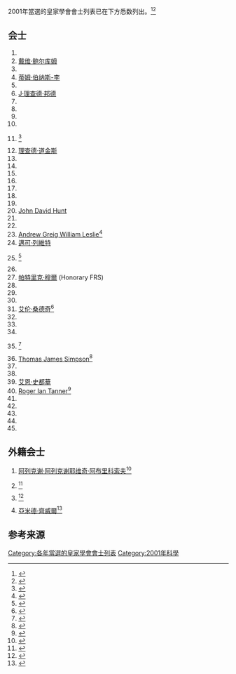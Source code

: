 2001年當選的皇家學會會士列表已在下方悉数列出。<ref>{{cite web|archiveurl=https://web.archive.org/web/20150316060617/https://royalsociety.org/about-us/fellowship/fellows/|archivedate=2015-03-16|url=https://royalsociety.org/about-us/fellowship/fellows/|publisher=[[皇家学会|皇家学会]]|location=伦敦|title=Fellows of the Royal Society|accessdate=2017-01-27|dead-url=no}}</ref><ref>{{cite web |title=Fellowship of the Royal Society 1660-2015 |url=https://docs.google.com/spreadsheets/d/1RVVZY00MZNrK2YCTTzVrbTFH2t3RxoAZah128gQR-NM/pubhtml |publisher=Royal Society |archiveurl=https://www.webcitation.org/6a2i9QICV?url=https://docs.google.com/spreadsheets/d/1RVVZY00MZNrK2YCTTzVrbTFH2t3RxoAZah128gQR-NM/pubhtml |archivedate=2015-07-15 |deadurl=yes |accessdate=2017-01-27 }}</ref>

== 会士 ==
{{colbegin||35em}}
#{{tsl|en|David Attwell||David Ian Attwell}}
#[[戴维·鲍尔库姆|戴维·鲍尔库姆]]
#{{tsl|en|John Beddington||John Beddington}}
#[[蒂姆·伯纳斯-李|蒂姆·伯纳斯-李]]
#{{tsl|en|Robert J. Birgeneau||Robert J. Birgeneau}}
#[[J·理查德·邦德|J·理查德·邦德]]
#{{tsl|en|Hugh Bostock||Hugh Bostock}}
#{{tsl|en|Keith Burnett||Keith Burnett}}
#{{tsl|en|Paul Callaghan||Paul Callaghan}}
#{{tsl|en|Graham Collingridge||Graham Leon Collingridge}}
#{{tsl|en|James F. Crow||James F. Crow}}<ref>{{Cite journal | doi = 10.1098/rsbm.2014.0004| title = {{tsl|en|James F. Crow||James Franklin Crow}}. 18 January 1916 -- 4 January 2012| journal = {{tsl|en|Biographical Memoirs of Fellows of the Royal Society||Biographical Memoirs of Fellows of the Royal Society}}| year = 2014| last1 = Hartl | first1 = D. L.| last2 = Temin | first2 = R. G.}}</ref>
#[[理查德·道金斯|理查德·道金斯]]
#{{tsl|en|Roger Ekins||Roger Philip Ekins}}
#{{tsl|en|Henry Elderfield||Henry Elderfield}}
#{{tsl|en|Anthony G. Evans||Anthony G. Evans}}
#{{tsl|en|Brian Eyre||Brian Leonard Eyre}}
#{{tsl|en|Peter Gluckman||Peter Gluckman}}
#{{tsl|en|Charles Godfray||Charles Godfray}}
#{{tsl|en|Brigid Hogan||Brigid L M Hogan}}
#[[John_David_Hunt|John David Hunt]]
#{{tsl|en|Frances Kirwan||Frances Kirwan}}
#{{tsl|en|Shrinivas Kulkarni||Shrinivas R Kulkarni}}
#[[Andrew_Greig_William_Leslie|Andrew Greig William Leslie]]<ref>{{cite web|archiveurl=https://web.archive.org/web/20151123153302/https://royalsociety.org/people/andrew-leslie-11809/|archivedate=2015-11-23|url=https://royalsociety.org/people/andrew-leslie-11809/|publisher=[[皇家学会|皇家学会]]|location=伦敦|title=Dr Andrew Leslie FRS|accessdate=2017-01-27|dead-url=no}}</ref>
#[[邁可·列維特|邁可·列維特]]
#{{tsl|en|Robin Lovell-Badge||Robin Lovell-Badge}}<ref>{{cite web|archiveurl=https://web.archive.org/web/20151117114257/https://royalsociety.org/people/robin-lovell-badge-11839/|archivedate=2015-11-17|url=https://royalsociety.org/people/robin-lovell-badge-11839/|title=Dr Robin Lovell-Badge FMedSci FRS|publisher=[[皇家学会|皇家学会]]|location=伦敦|accessdate=2017-01-27|dead-url=no}}</ref>
#{{tsl|en|Paul Madden||Paul Anthony Madden}}
#[[帕特里克·穆爾|帕特里克·穆爾]] (Honorary FRS)
#{{tsl|en|Mike Paterson||Michael Stewart Paterson}}
#{{tsl|en|Bruce Ponder||Bruce Anthony John Ponder}}
#{{tsl|en|Geoffrey Raisman||Geoffrey Raisman}}
#[[艾伦·桑德奇|艾伦·桑德奇]]<ref>{{Cite journal | last1 = Lynden-Bell | first1 = Donald | authorlink1 = Donald Lynden-Bell| last2 = Schweizer | first2 = François| title = [[艾伦·桑德奇|艾伦·桑德奇]]. 18 June 1926 -- 13 November 2010 | doi = 10.1098/rsbm.2011.0021 | journal = {{tsl|en|Biographical Memoirs of Fellows of the Royal Society||Biographical Memoirs of Fellows of the Royal Society}} | year = 2012 | pmid =  | pmc = }}</ref>
#{{tsl|en|Dale Sanders||Dale Sanders}}
#{{tsl|en|David Schindler||David William Schindler}}
#{{tsl|en|George M. Sheldrick||George M. Sheldrick}}
#{{tsl|en|Sheila Sherlock||Sheila Sherlock}}<ref>{{Cite journal | last1 = Pepys | first1 = M. | authorlink = Mark Pepys| doi = 10.1098/rsbm.2003.0028 | title = Dame {{tsl|en|Sheila Sherlock||Sheila Patricia Violet Sherlock}}. 31 March 1918 - 30 December 2001 Elected FRS 2001 | journal = {{tsl|en|Biographical Memoirs of Fellows of the Royal Society||Biographical Memoirs of Fellows of the Royal Society}} | volume = 49 | pages = 475–493 | year = 2003 | pmid =  14989286| pmc = }}</ref>
#[[Thomas_James_Simpson|Thomas James Simpson]]<ref>{{cite web|archiveurl=https://web.archive.org/web/20151117114351/https://royalsociety.org/people/thomas-simpson-12278/|archivedate=2015-11-17|url=https://royalsociety.org/people/thomas-simpson-12278/|title=Professor Thomas Simpson FRS|publisher=[[皇家学会|皇家学会]]|location=伦敦|accessdate=2017-01-27|dead-url=no}}</ref>
#{{tsl|en|Adrian Smith (statistician)||Adrian Frederick Melhuish Smith}}
#{{tsl|en|Mandyam Veerambudi Srinivasan||Mandyam Veerambudi Srinivasan}}
#[[艾恩·史都華|艾恩·史都華]]
#[[Roger_Ian_Tanner|Roger Ian Tanner]]<ref>{{cite web|archiveurl=https://web.archive.org/web/20151117114422/https://royalsociety.org/people/roger-tanner-12384/|archivedate=2015-11-17|url=https://royalsociety.org/people/roger-tanner-12384/|publisher=[[皇家学会|皇家学会]]|location=伦敦|title=Professor Roger Tanner FRS|accessdate=2017-01-27|dead-url=no}}</ref>
#{{tsl|en|Marc Tessier-Lavigne||Marc Trevor Tessier-Lavigne}}
#{{tsl|en|Nicholas Kester Tonks||Nicholas Kester Tonks}}
#{{tsl|en|W. G. Unruh||William George Unruh}}
#{{tsl|en|Bryan Ronald Webber||Bryan Ronald Webber}}
#{{tsl|en|Alex James Wilkie||Alex James Wilkie}}
{{colend}}

== 外籍会士 ==
{{colbegin||35em}}
#[[阿列克谢·阿列克谢耶维奇·阿布里科索夫|阿列克谢·阿列克谢耶维奇·阿布里科索夫]]<ref>{{cite web|archiveurl=https://web.archive.org/web/20151117113941/https://royalsociety.org/people/alexei-abrikosov-10963/|publisher=[[皇家学会|皇家学会]]|location=伦敦|title=Dr Alexei Abrikosov ForMemRS|archivedate=2015-11-17|url=https://royalsociety.org/people/alexei-abrikosov-10963/|accessdate=2017-01-27|dead-url=no}}</ref>
#{{tsl|en|Alan Bicksler Fowler||Alan Bicksler Fowler}}<ref>{{cite web|archiveurl=https://web.archive.org/web/20151123153055/https://royalsociety.org/people/alan-fowler-11453/|publisher=[[皇家学会|皇家学会]]|location=伦敦|title=Alan Fowler ForMemRS|archivedate=2015-11-23|url=https://royalsociety.org/people/clara-franzini-armstrong-11457|accessdate=2017-01-27|dead-url=no}}</ref>
#{{tsl|en|Clara Franzini-Armstrong||Clara Franzini-Armstrong}}<ref>{{cite web|archiveurl=https://web.archive.org/web/20151123153101/https://royalsociety.org/people/clara-franzini-armstrong-11457/|publisher=[[皇家学会|皇家学会]]|location=伦敦|title=Professor Clara Franzini-Armstrong ForMemRS|archivedate=2015-11-23|url=https://royalsociety.org/people/clara-franzini-armstrong-11457/|accessdate=2017-01-27|dead-url=no}}</ref>
#[[亞米德·齊威爾|亞米德·齊威爾]]<ref>{{cite web|archiveurl=https://web.archive.org/web/20151123153343/https://royalsociety.org/people/ahmed-zewail-12586/|publisher=[[皇家学会|皇家学会]]|location=伦敦|title=Professor Ahmed Zewail ForMemRS|url=https://royalsociety.org/people/ahmed-zewail-12586/|archivedate=2015-11-23|accessdate=2017-01-27|dead-url=no}}</ref>

{{colend}}

==参考来源==
{{reflist|35em}}

{{Fellows of the Royal Society}}
[[Category:各年當選的皇家學會會士列表|Category:各年當選的皇家學會會士列表]]
[[Category:2001年科學|Category:2001年科學]]
